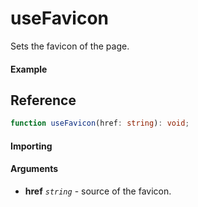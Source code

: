 
<Meta title="Side-effect/useFavicon" component={Example} />

# useFavicon

Sets the favicon of the page.

#### Example

<Canvas withSource="open">
  <Story story={Example} inline />
</Canvas>

## Reference

```ts
function useFavicon(href: string): void;
```

#### Importing

<ImportPath />

#### Arguments

- **href** _`string`_ - source of the favicon.
